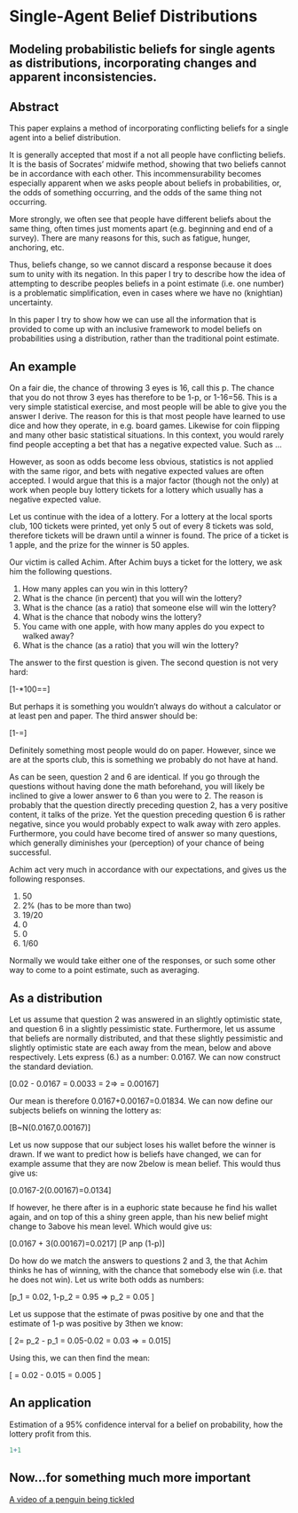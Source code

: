 Single-Agent Belief Distributions
========================================================
Modeling probabilistic beliefs for single agents as distributions, incorporating changes and apparent inconsistencies.
--------------------------------------------------------

Abstract
--------------------------------------------------------
This paper explains a method of incorporating conflicting beliefs for a single agent into a belief distribution.

It is generally accepted that most if a not all people have conflicting beliefs. It is the basis of Socrates' midwife method, showing that two beliefs cannot be in accordance with each other. This incommensurability becomes especially apparent when we asks people about beliefs in probabilities, or, the odds of something occurring, and the odds of the same thing not occurring.

More strongly, we often see that people have different beliefs about the same thing, often times just moments apart (e.g. beginning and end of a survey). There are many reasons for this, such as fatigue, hunger, anchoring, etc.

Thus, beliefs change, so we cannot discard a response because it does sum to unity with its negation. In this paper I try to describe how the idea of attempting to describe peoples beliefs in a point estimate (i.e. one number) is a problematic simplification, even in cases where we have no (knightian) uncertainty.

In this paper I try to show how we can use all the information that is provided to come up with an inclusive framework to model beliefs on probabilities using a distribution, rather than the traditional point estimate.

An example
--------------------------------------------------------
On a fair die, the chance of throwing 3 eyes is 16, call this p. The chance that you do not throw 3 eyes has therefore to be 1-p, or 1-16=56. This is a very simple statistical exercise, and most people will be able to give you the answer I derive. The reason for this is that most people have learned to use dice and how they operate, in e.g. board games. Likewise for coin flipping and many other basic statistical situations. In this context, you would rarely find people accepting a bet that has a negative expected value. Such as ...

However, as soon as odds become less obvious, statistics is not applied with the same rigor, and bets with negative expected values are often accepted. I would argue that this is a major factor (though not the only) at work when people buy lottery tickets for a lottery which usually has a negative expected value.

Let us continue with the idea of a lottery. For a lottery at the local sports club, 100 tickets were printed, yet only 5 out of every 8 tickets was sold, therefore tickets will be drawn until a winner is found. The price of a ticket is 1 apple, and the prize for the winner is 50 apples.

Our victim is called Achim. After Achim buys a ticket for the lottery, we ask him the following questions.

1. How many apples can you win in this lottery?
2. What is the chance (in percent) that you will win the lottery?
3. What is the chance (as a ratio) that someone else will win the lottery?
4. What is the chance that nobody wins the lottery?
5. You came with one apple, with how many apples do you expect to walked away?
6. What is the chance (as a ratio) that you will win the lottery?

The answer to the first question is given. The second question is not very hard:

\[1-\frac{5}{8}*100=\frac{1}{62.5}=\frac{2}{125}\]

But perhaps it is something you wouldn't always do without a calculator or at least pen and paper. The third answer should be:

\[1-\frac{2}{125}=\frac{123}{125}\]

Definitely something most people would do on paper. However, since we are at the sports club, this is something we probably do not have at hand.

As can be seen, question 2 and 6 are identical. If you go through the questions without having done the math beforehand, you will likely be inclined to give a lower answer to 6 than you were to 2. The reason is probably that the question directly preceding question 2, has a very positive content, it talks of the prize. Yet the question preceding question 6 is rather negative, since you would probably expect to walk away with zero apples. Furthermore, you could have become tired of answer so many questions, which generally diminishes your (perception) of your chance of being successful.

Achim act very much in accordance with our expectations, and gives us the following responses.

1. 50
2. 2% (has to be more than two)
3. 19/20
4. 0
5. 0
6. 1/60

Normally we would take either one of the responses, or such some other way to come to a point estimate, such as averaging. 

As a distribution
--------------------------------------------------------
Let us assume that question 2 was answered in an slightly optimistic state, and question 6 in a slightly pessimistic state. Furthermore, let us assume that beliefs are normally distributed, and that these slightly pessimistic and slightly optimistic state are each away from the mean, below and above respectively. Lets express (6.) as a number: 0.0167. We can now construct the standard deviation.

\[0.02 - 0.0167 = 0.0033 = 2\sigma => \sigma = 0.00167\]

Our mean is therefore 0.0167+0.00167=0.01834. We can now define our subjects beliefs on winning the lottery as:

\[B~N(0.0167,0.00167)\]

Let us now suppose that our subject loses his wallet before the winner is drawn. If we want to predict how is beliefs have changed, we can for example assume that they are now 2below is mean belief. This would thus give us:

\[0.0167-2(0.00167)=0.0134\]

If however, he there after is in a euphoric state because he find his wallet again, and on top of this a shiny green apple, than his new belief might change to 3above his mean level. Which would give us:

\[0.0167 + 3(0.00167)=0.0217\]
\[P anp (1-p)\]

Do how do we match the answers to questions 2 and 3, the that Achim thinks he has of winning, with the chance that somebody else win (i.e. that he does not win). Let us write both odds as numbers:

\[p_1 = 0.02, 1-p_2 = 0.95 => p_2 = 0.05 \]

Let us suppose that the estimate of pwas positive by one and that the estimate of 1-p was positive by 3then we know:

\[ 2\sigma = p_2 - p_1 = 0.05-0.02 = 0.03 => \sigma = 0.015\]

Using this, we can then find the mean:

\[ \sigma = 0.02 - 0.015 = 0.005 \]

An application
--------------------------------------------------------
Estimation of a 95% confidence interval for a belief on probability, how the lottery profit from this.

```r
1+1
```

Now...for something much more important
--------------------------------------------------------
[A video of a penguin being tickled](http://www.youtube.com/watch?v=FVwtTrlPSSk)